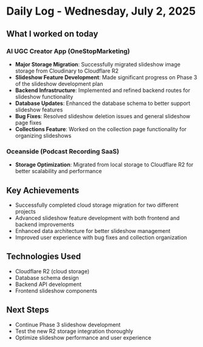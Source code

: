 # Daily Log - Wednesday, July 2, 2025

## What I worked on today

### AI UGC Creator App (OneStopMarketing)

- **Major Storage Migration**: Successfully migrated slideshow image storage from Cloudinary to Cloudflare R2
- **Slideshow Feature Development**: Made significant progress on Phase 3 of the slideshow development plan
- **Backend Infrastructure**: Implemented and refined backend routes for slideshow functionality
- **Database Updates**: Enhanced the database schema to better support slideshow features
- **Bug Fixes**: Resolved slideshow deletion issues and general slideshow page fixes
- **Collections Feature**: Worked on the collection page functionality for organizing slideshows

### Oceanside (Podcast Recording SaaS)

- **Storage Optimization**: Migrated from local storage to Cloudflare R2 for better scalability and performance

## Key Achievements

- Successfully completed cloud storage migration for two different projects
- Advanced slideshow feature development with both frontend and backend improvements
- Enhanced data architecture for better slideshow management
- Improved user experience with bug fixes and collection organization

## Technologies Used

- Cloudflare R2 (cloud storage)
- Database schema design
- Backend API development
- Frontend slideshow components

## Next Steps

- Continue Phase 3 slideshow development
- Test the new R2 storage integration thoroughly
- Optimize slideshow performance and user experience
